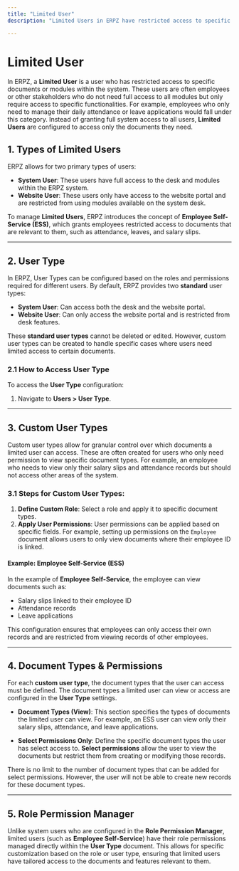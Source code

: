 ```yaml
---
title: "Limited User"
description: "Limited Users in ERPZ have restricted access to specific modules and documents based on their roles. This document explains how to configure limited users using the User Type document."

---
```


# Limited User

In ERPZ, a **Limited User** is a user who has restricted access to specific documents or modules within the system. These users are often employees or other stakeholders who do not need full access to all modules but only require access to specific functionalities. For example, employees who only need to manage their daily attendance or leave applications would fall under this category. Instead of granting full system access to all users, **Limited Users** are configured to access only the documents they need.

## 1. Types of Limited Users

ERPZ allows for two primary types of users:

- **System User**: These users have full access to the desk and modules within the ERPZ system.
- **Website User**: These users only have access to the website portal and are restricted from using modules available on the system desk.

To manage **Limited Users**, ERPZ introduces the concept of **Employee Self-Service (ESS)**, which grants employees restricted access to documents that are relevant to them, such as attendance, leaves, and salary slips.

---

## 2. User Type

In ERPZ, User Types can be configured based on the roles and permissions required for different users. By default, ERPZ provides two **standard** user types:

- **System User**: Can access both the desk and the website portal.
- **Website User**: Can only access the website portal and is restricted from desk features.

These **standard user types** cannot be deleted or edited. However, custom user types can be created to handle specific cases where users need limited access to certain documents.

### 2.1 How to Access User Type

To access the **User Type** configuration:

1. Navigate to **Users > User Type**.

---

## 3. Custom User Types

Custom user types allow for granular control over which documents a limited user can access. These are often created for users who only need permission to view specific document types. For example, an employee who needs to view only their salary slips and attendance records but should not access other areas of the system.

### 3.1 Steps for Custom User Types:

1. **Define Custom Role**: Select a role and apply it to specific document types.
2. **Apply User Permissions**: User permissions can be applied based on specific fields. For example, setting up permissions on the `Employee` document allows users to only view documents where their employee ID is linked.

#### Example: Employee Self-Service (ESS)

In the example of **Employee Self-Service**, the employee can view documents such as:

- Salary slips linked to their employee ID
- Attendance records
- Leave applications

This configuration ensures that employees can only access their own records and are restricted from viewing records of other employees.

---

## 4. Document Types & Permissions

For each **custom user type**, the document types that the user can access must be defined. The document types a limited user can view or access are configured in the **User Type** settings.

- **Document Types (View)**: This section specifies the types of documents the limited user can view. For example, an ESS user can view only their salary slips, attendance, and leave applications.
  
- **Select Permissions Only**: Define the specific document types the user has select access to. **Select permissions** allow the user to view the documents but restrict them from creating or modifying those records.

There is no limit to the number of document types that can be added for select permissions. However, the user will not be able to create new records for these document types.

---

## 5. Role Permission Manager

Unlike system users who are configured in the **Role Permission Manager**, limited users (such as **Employee Self-Service**) have their role permissions managed directly within the **User Type** document. This allows for specific customization based on the role or user type, ensuring that limited users have tailored access to the documents and features relevant to them.
